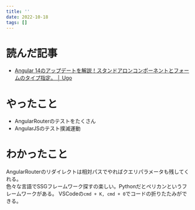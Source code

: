 ```yaml
---
title: ''
date: 2022-10-18
tags: []
---
```


# 読んだ記事
- [Angular 14のアップデートを解説！スタンドアロンコンポーネントとフォームのタイプ指定。 │ Ugo](https://ugo.tokyo/angular-14/)

# やったこと
- AngularRouterのテストをたくさん
- AngularJSのテスト撲滅運動

# わかったこと
AngularRouterのリダイレクトは相対パスでやればクエリパラメータも残してくれる。  
色々な言語でSSGフレームワーク探すの楽しい。Pythonだとペリカンというフレームワークがある。
VSCodeの`cmd + K, cmd + 0`でコードの折りたたみができる。
